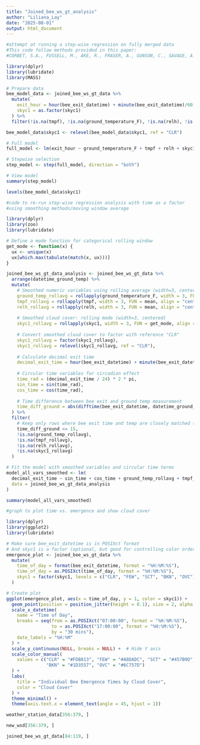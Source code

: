 ```yaml
---
title: "Joined_bee_ws_gt_analysis"
author: "Liliana_Lay"
date: "2025-08-01"
output: html_document
---
```


```r
#attempt at running a step-wise regression on fully merged data
#This code follow methods provided in this paper:
#CORBET, S.A., FUSSELL, M., AKE, R., FRASER, A., GUNSON, C., SAVAGE, A. and SMITH, K. (1993), Temperature and the pollinating activity of social bees. Ecological Entomology, 18: 17-30. https://doi.org/10.1111/j.1365-2311.1993.tb01075.

library(dplyr)
library(lubridate)
library(MASS)

# Prepare data
bee_model_data <- joined_bee_ws_gt_data %>%
  mutate(
    exit_hour = hour(bee_exit_datetime) + minute(bee_exit_datetime)/60,
    skyc1 = as.factor(skyc1)
  ) %>%
  filter(!is.na(tmpf), !is.na(ground_temperature_F), !is.na(relh), !is.na(skyc1))

bee_model_data$skyc1 <- relevel(bee_model_data$skyc1, ref = "CLR")

# Full model
full_model <- lm(exit_hour ~ ground_temperature_F + tmpf + relh + skyc1, data = bee_model_data)

# Stepwise selection
step_model <- step(full_model, direction = "both")

# View model
summary(step_model)

levels(bee_model_data$skyc1)

```

```r
#code to re-run step-wise regression analysis with time as a factor
#using smoothing methods/moving window average

library(dplyr)
library(zoo)
library(lubridate)

# Define a mode function for categorical rolling window
get_mode <- function(x) {
  ux <- unique(x)
  ux[which.max(tabulate(match(x, ux)))]
}

joined_bee_ws_gt_data_analysis <- joined_bee_ws_gt_data %>%
  arrange(datetime_ground_temp) %>%
  mutate(
    # Smoothed numeric variables using rolling average (width=3, centered)
    ground_temp_rollavg = rollapply(ground_temperature_F, width = 3, FUN = mean, align = "center", fill = NA),
    tmpf_rollavg = rollapply(tmpf, width = 3, FUN = mean, align = "center", fill = NA),
    relh_rollavg = rollapply(relh, width = 3, FUN = mean, align = "center", fill = NA),
    
    # Smoothed cloud cover: rolling mode (width=3, centered)
    skyc1_rollavg = rollapply(skyc1, width = 3, FUN = get_mode, align = "center", fill = NA),
    
    # Convert smoothed cloud cover to factor with reference "CLR"
    skyc1_rollavg = factor(skyc1_rollavg),
    skyc1_rollavg = relevel(skyc1_rollavg, ref = "CLR"),
    
    # Calculate decimal exit time
    decimal_exit_time = hour(bee_exit_datetime) + minute(bee_exit_datetime) / 60,
    
    # Circular time variables for circadian effect
    time_rad = (decimal_exit_time / 24) * 2 * pi,
    sin_time = sin(time_rad),
    cos_time = cos(time_rad),
    
    # Time difference between bee exit and ground temp measurement
    time_diff_ground = abs(difftime(bee_exit_datetime, datetime_ground_temp, units = "mins"))
  ) %>%
  filter(
    # Keep only rows where bee exit time and temp are closely matched (within 15 minutes)
    time_diff_ground <= 15,
    !is.na(ground_temp_rollavg),
    !is.na(tmpf_rollavg),
    !is.na(relh_rollavg),
    !is.na(skyc1_rollavg)
  )

# Fit the model with smoothed variables and circular time terms
model_all_vars_smoothed <- lm(
  decimal_exit_time ~ sin_time + cos_time + ground_temp_rollavg + tmpf_rollavg + relh_rollavg + skyc1_rollavg,
  data = joined_bee_ws_gt_data_analysis
)

summary(model_all_vars_smoothed)

```


```r
#graph to plot time vs. emergence and show cloud cover

library(dplyr)
library(ggplot2)
library(lubridate)

# Make sure bee_exit_datetime is in POSIXct format
# And skyc1 is a factor (optional, but good for controlling color order)
emergence_plot <- joined_bee_ws_gt_data %>%
  mutate(
    time_of_day = format(bee_exit_datetime, format = "%H:%M:%S"),
    time_of_day = as.POSIXct(time_of_day, format = "%H:%M:%S"),
    skyc1 = factor(skyc1, levels = c("CLR", "FEW", "SCT", "BKN", "OVC"))
  )

# Create plot
ggplot(emergence_plot, aes(x = time_of_day, y = 1, color = skyc1)) +
  geom_point(position = position_jitter(height = 0.1), size = 2, alpha = 0.7) +
  scale_x_datetime(
    name = "Time of Day",
    breaks = seq(from = as.POSIXct("07:00:00", format = "%H:%M:%S"),
                 to = as.POSIXct("17:00:00", format = "%H:%M:%S"),
                 by = "30 mins"),
    date_labels = "%H:%M"
  ) +
  scale_y_continuous(NULL, breaks = NULL) +  # Hide Y axis
  scale_color_manual(
    values = c("CLR" = "#FDB813", "FEW" = "#A8DADC", "SCT" = "#457B9D", 
               "BKN" = "#1D3557", "OVC" = "#6C757D")
  ) +
  labs(
    title = "Individual Bee Emergence Times by Cloud Cover",
    color = "Cloud Cover"
  ) +
  theme_minimal() +
  theme(axis.text.x = element_text(angle = 45, hjust = 1))

```
```r
weather_station_data[356:379, ]
```
```r
new_wsd[356:379, ]
```
```r
joined_bee_ws_gt_data[84:119, ]
```

